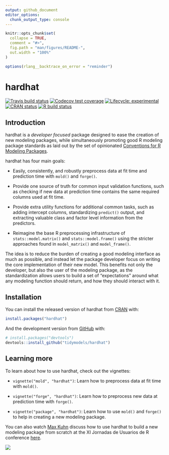 ```yaml
---
output: github_document
editor_options: 
  chunk_output_type: console
---
```


<!-- README.md is generated from README.Rmd. Please edit that file -->

```r
knitr::opts_chunk$set(
  collapse = TRUE,
  comment = "#>",
  fig.path = "man/figures/README-",
  out.width = "100%"
)

options(rlang__backtrace_on_error = "reminder")
```

# hardhat

<!-- badges: start -->
[![Travis build status](https://travis-ci.org/tidymodels/hardhat.svg?branch=master)](https://travis-ci.org/tidymodels/hardhat)
[![Codecov test coverage](https://codecov.io/gh/tidymodels/hardhat/branch/master/graph/badge.svg)](https://codecov.io/gh/tidymodels/hardhat?branch=master)
[![Lifecycle: experimental](https://img.shields.io/badge/lifecycle-experimental-orange.svg)](https://www.tidyverse.org/lifecycle/#experimental)
[![CRAN status](https://www.r-pkg.org/badges/version/hardhat)](https://cran.r-project.org/package=hardhat)
[![R build status](https://github.com/tidymodels/hardhat/workflows/R-CMD-check/badge.svg)](https://github.com/tidymodels/hardhat)
<!-- badges: end -->

## Introduction

hardhat is a _developer focused_ package designed to ease the creation of new modeling packages, while simultaneously promoting good R modeling package standards as laid out by the set of opinionated [Conventions for R Modeling Packages](https://tidymodels.github.io/model-implementation-principles/).

hardhat has four main goals:

- Easily, consistently, and robustly preprocess data at fit time and prediction time with `mold()` and `forge()`.

- Provide one source of truth for common input validation functions, such as checking if new data at prediction time contains the same required columns used at fit time.

- Provide extra utility functions for additional common tasks, such as adding intercept columns, standardizing `predict()` output, and extracting valuable class and factor level information from the predictors.

- Reimagine the base R preprocessing infrastructure of `stats::model.matrix()` and `stats::model.frame()` using the stricter approaches found in `model_matrix()` and `model_frame()`.

The idea is to reduce the burden of creating a good modeling interface as much as possible, and instead let the package developer focus on writing the core implementation of their new model. This benefits not only the developer, but also the user of the modeling package, as the standardization allows users to build a set of "expectations" around what any modeling function should return, and how they should interact with it.

## Installation

You can install the released version of hardhat from [CRAN](https://CRAN.R-project.org) with:

``` r
install.packages("hardhat")
```

And the development version from [GitHub](https://github.com/) with:

``` r
# install.packages("devtools")
devtools::install_github("tidymodels/hardhat")
```

## Learning more

To learn about how to use hardhat, check out the vignettes:

- `vignette("mold", "hardhat")`: Learn how to preprocess data at fit time with `mold()`.

- `vignette("forge", "hardhat")`: Learn how to preprocess new data at prediction time with `forge()`.

- `vignette("package", "hardhat")`: Learn how to use `mold()` and `forge()` to help in creating a new modeling package.

You can also watch [Max Kuhn](https://github.com/topepo) discuss how to use hardhat to build a new modeling package from scratch at the XI Jornadas de Usuarios de R conference [here](https://canal.uned.es/video/5dd25b9f5578f275e407dd88).

[![](https://i.imgur.com/XKIZfWd.png)](https://canal.uned.es/video/5dd25b9f5578f275e407dd88)

